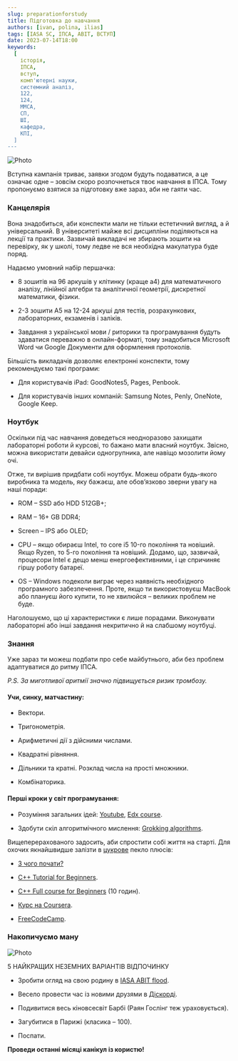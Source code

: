 ```yaml
---
slug: preparationforstudy
title: Підготовка до навчання
authors: [ivan, polina, ilias]
tags: [IASA SC, ІПСА, ABIT, ВСТУП]
date: 2023-07-14T18:00
keywords:
  [
    історія,
    ІПСА,
    вступ,
    комп'ютерні науки,
    системний аналіз,
    122,
    124,
    ММСА,
    СП,
    ШІ,
    кафедра,
    КПІ,
  ]
---
```


![Photo](./title.png)

<!--truncate-->

Вступна кампанія триває, заявки згодом будуть подаватися, а це означає одне – зовсім скоро розпочнеться твоє навчання в ІПСА. Тому пропонуємо взятися за підготовку вже зараз, аби не гаяти час.

### Канцелярія

Вона знадобиться, аби конспекти мали не тільки естетичний вигляд, а й універсальний. В університеті майже всі дисципліни поділяються на лекції та практики. Зазвичай викладачі не збирають зошити на перевірку, як у школі, тому ледве не вся необхідна макулатура буде поряд.

Надаємо умовний набір першачка:

+ 8 зошитів на 96 аркушів у клітинку (краще а4) для  математичного аналізу, лінійної алгебри та аналітичної геометрії, дискретної математики, фізики.

+ 2-3 зошити А5 на 12-24 аркуші для тестів, розрахункових, лабораторних, екзаменів і заліків.

+ Завдання з української мови / риторики та програмування будуть здаватися переважно в онлайн-форматі, тому знадобиться Microsoft Word чи Google Документи для оформлення протоколів.

Більшість викладачів дозволяє електронні конспекти, тому рекомендуємо такі програми:

+ Для користувачів iPad: GoodNotes5, Pages, Penbook.

+ Для користувачів інших компаній: Samsung Notes, Penly, OneNote, Google Keep.

### Ноутбук

Оскільки під час навчання доведеться неодноразово захищати лабораторні роботи й курсові, то бажано мати власний ноутбук. Звісно, можна використати девайси одногрупника, але навіщо мозолити йому очі.

Отже, ти вирішив придбати собі ноутбук. Можеш обрати будь-якого виробника та модель, яку бажаєш, але обов’язково зверни увагу на наші поради:

+ ROM – SSD або HDD 512GB+;

+ RAM – 16+ GB DDR4;

+ Screen – IPS або OLED;

+ CPU – якщо обираєш Intel, то core i5 10-го покоління та новіший. Якщо Ryzen, то 5-го покоління та новіший. Додамо, що, зазвичай, процесори Intel є дещо менш енергоефективними, і це спричиняє гіршу роботу батареї.

+ OS – Windows подеколи виграє через наявність необхідного програмного забезпечення. Проте, якщо ти використовуєш MacBook або плануєш його купити, то не хвилюйся – великих проблем не буде.

Наголошуємо, що ці характеристики є лише порадами. Виконувати лабораторні або інші завдання некритично й на слабшому ноутбуці.

### Знання

Уже зараз ти можеш подбати про себе майбутнього, аби без проблем адаптуватися до ритму ІПСА.

_P.S. За миготливої аритмії значно підвищується ризик тромбозу._

#### Учи, синку, матчастину:

+ Вектори.

+ Тригонометрія.

+ Арифметичні дії з дійсними числами.

+ Квадратні рівняння.

+ Дільники та кратні. Розклад числа на прості множники.

+ Комбінаторика.

#### Перші кроки у світ програмування:

+ Розуміння загальних ідей: [Youtube](https://youtube.com/playlist?list=PLhQjrBD2T380F_inVRXMIHCqLaNUd7bN4), [Edx course](https://www.edx.org/course/introduction-computer-science-harvardx-cs50x).

+ Здобути скіл алгоритмічного мислення: [Grokking algorithms](https://edu.anarcho-copy.org/Algorithm/grokking-algorithms-illustrated-programmers-curious.pdf).

Вищеперерахованого задосить, аби спростити собі життя на старті. Для охочих якнайшвидше залізти в [цукрове](https://uk.wikipedia.org/wiki/%D0%A1%D0%B8%D0%BD%D1%82%D0%B0%D0%BA%D1%81%D0%B8%D1%87%D0%BD%D0%B8%D0%B9_%D1%86%D1%83%D0%BA%D0%BE%D1%80) пекло плюсів: 

+ [З чого почати?](https://code.visualstudio.com/docs/languages/cpp)

+ [C++ Tutorial for Beginners](https://www.youtube.com/watch?v=vLnPwxZdW4Y).

+ [C++ Full course for Beginners](https://www.youtube.com/watch?v=GQp1zzTwrIg) (10 годин).

+ [Курс на Coursera](https://www.coursera.org/programs/igor-sikorsky-kyiv-polytechnic-institute-on-coursera-1uynq/specializations/coding-for-everyone).

+ [FreeCodeCamp](https://www.freecodecamp.org/).

### Накопичуємо ману

![Photo](./gb.jpg)

5 НАЙКРАЩИХ НЕЗЕМНИХ ВАРІАНТІВ ВІДПОЧИНКУ

+ Зробити огляд на свою родину в [IASA ABIT flood](https://t.me/abitiasa_flood).

+ Весело провести час із новими друзями в [Діскорді](https://discord.gg/CQScEFRA).

+ Подивитися весь кіновсесвіт Барбі (Раян Гослінг теж ураховується).

+ Загубитися в Парижі (класика – 100).

+ Поспати.

**Проведи останні місяці канікул із користю!**

